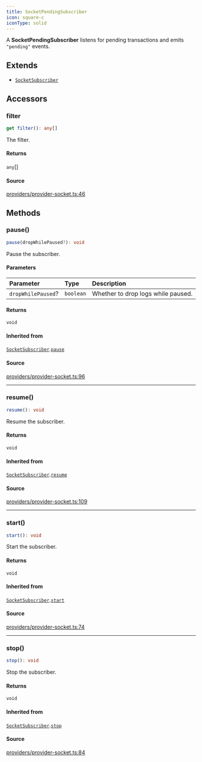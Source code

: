 ```yaml
---
title: SocketPendingSubscriber
icon: square-c
iconType: solid
---
```


A **SocketPendingSubscriber** listens for pending transactions and emits `"pending"` events.

## Extends

- [`SocketSubscriber`](/sdk/content/classes/SocketSubscriber)

## Accessors

### filter

```ts
get filter(): any[]
```

The filter.

#### Returns

`any`[]

#### Source

[providers/provider-socket.ts:46](https://github.com/dominant-strategies/quais.js/blob/af7f840a0304b482e2774523ff8e2af8a7b04041/src/providers/provider-socket.ts#L46)

## Methods

### pause()

```ts
pause(dropWhilePaused?): void
```

Pause the subscriber.

#### Parameters

| Parameter | Type | Description |
| :------ | :------ | :------ |
| `dropWhilePaused`? | `boolean` | Whether to drop logs while paused. |

#### Returns

`void`

#### Inherited from

[`SocketSubscriber`](/sdk/content/classes/SocketSubscriber).[`pause`](/sdk/content/classes/SocketSubscriber#pause)

#### Source

[providers/provider-socket.ts:96](https://github.com/dominant-strategies/quais.js/blob/af7f840a0304b482e2774523ff8e2af8a7b04041/src/providers/provider-socket.ts#L96)

***

### resume()

```ts
resume(): void
```

Resume the subscriber.

#### Returns

`void`

#### Inherited from

[`SocketSubscriber`](/sdk/content/classes/SocketSubscriber).[`resume`](/sdk/content/classes/SocketSubscriber#resume)

#### Source

[providers/provider-socket.ts:109](https://github.com/dominant-strategies/quais.js/blob/af7f840a0304b482e2774523ff8e2af8a7b04041/src/providers/provider-socket.ts#L109)

***

### start()

```ts
start(): void
```

Start the subscriber.

#### Returns

`void`

#### Inherited from

[`SocketSubscriber`](/sdk/content/classes/SocketSubscriber).[`start`](/sdk/content/classes/SocketSubscriber#start)

#### Source

[providers/provider-socket.ts:74](https://github.com/dominant-strategies/quais.js/blob/af7f840a0304b482e2774523ff8e2af8a7b04041/src/providers/provider-socket.ts#L74)

***

### stop()

```ts
stop(): void
```

Stop the subscriber.

#### Returns

`void`

#### Inherited from

[`SocketSubscriber`](/sdk/content/classes/SocketSubscriber).[`stop`](/sdk/content/classes/SocketSubscriber#stop)

#### Source

[providers/provider-socket.ts:84](https://github.com/dominant-strategies/quais.js/blob/af7f840a0304b482e2774523ff8e2af8a7b04041/src/providers/provider-socket.ts#L84)

